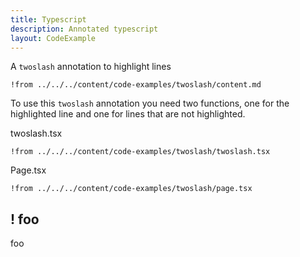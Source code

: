 ```yaml
---
title: Typescript
description: Annotated typescript
layout: CodeExample
---
```



A `twoslash` annotation to highlight lines

<UsageAndPreview>

```mdx page.md
!from ../../../content/code-examples/twoslash/content.md
```

<Preview />

</UsageAndPreview>

To use this `twoslash` annotation you need two functions, one for the highlighted line and one for lines that are not highlighted.

twoslash.tsx

```tsx twoslash.tsx
!from ../../../content/code-examples/twoslash/twoslash.tsx
```

Page.tsx

```tsx page.tsx
!from ../../../content/code-examples/twoslash/page.tsx
```

## ! foo

foo
